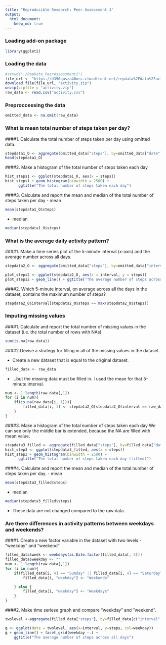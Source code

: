 ```yaml
---
title: "Reproducible Research: Peer Assessment 1"
output: 
  html_document:
    keep_md: true
---
```

### Loading add-on package
```r
library(ggplot2)
```

### Loading the data
```r
#setwd("./RepData_PeerAssessment1")
file_url <- "https://d396qusza40orc.cloudfront.net/repdata%2Fdata%2Factivity.zip"
download.file(file_url, "activity.zip")
unzip(zipfile = "activity.zip")
raw_data <- read.csv("activity.csv")
```

### Preproccessing the data
```r
omitted_data <- na.omit(raw_data)
```

### What is mean total number of steps taken per day?
####1. Calculate the total number of steps taken per day using omitted data.
```r
stepdata1_O <- aggregate(omitted_data["steps"], by=omitted_data["date"], FUN=sum)
head(stepdata1_O)
```

####2. Make a histogram of the total number of steps taken each day
```r
hist_steps1 <- ggplot(stepdata1_O, aes(x = steps)) 
hist_steps1 + geom_histogram(binwidth = 2500) +
      ggtitle("The total number of steps taken each day")
```

####3. Calculate and report the mean and median of the total number of steps taken per day
- mean
```r
mean(stepdata1_O$steps)
```
- median
```r
median(stepdata1_O$steps)
```



### What is the average daily activity pattern?

####1. Make a time series plot of the 5-minute interval (x-axis) and the average number across all days.
```r
stepdata2_O <- aggregate(omitted_data["steps"], by=omitted_data["interval"], FUN=mean)

plot_steps2 <- ggplot(stepdata2_O, aes(x = interval, y = steps))
plot_steps2 + geom_line() + ggtitle("The average number of steps across all days")
```

####2. Which 5-minute interval, on average across all the days in the dataset, contains the maximum number of steps?
```r
stepdata2_O$interval[stepdata2_O$steps == max(stepdata2_O$steps)]
```

### Imputing missing values

####1. Calculate and report the total number of missing values in the dataset (i.e. the total number of rows with NAs)
```r
sum(is.na(raw_data))
```

####2.Devise a strategy for filling in all of the missing values in the dataset. 

- Create a new dataset that is equal to the original dataset.
```r
filled_data <- raw_data
```
- ...but the missing data must be filled in. I used the mean for that 5-minute interval.
```r
num <- 1:length(raw_data[,1])
for (i in num){
    if(is.na(raw_data[i, 1])){
        filled_data[i, 1] <- stepdata2_O[stepdata2_O$interval == raw_data[i,3], 2]
    }
}
```

####3. Make a histogram of the total number of steps taken each day
We can see only the middle bar is extended, because the NA are filled with mean value.
```r
stepdata3_filled <- aggregate(filled_data["steps"], by=filled_data["date"], FUN=sum)
hist_step3 <- ggplot(stepdata3_filled, aes(x = steps)) 
hist_step3 + geom_histogram(binwidth = 2500) +
      ggtitle("The total number of steps taken each day (filled)")
```


####4. Calculate and report the mean and median of the total number of steps taken per day.
- mean
```r
mean(stepdata3_filled$steps)
```
- median
```r
median(stepdata3_filled$steps)
```
* These data are not changed compared to the raw data.


### Are there differences in activity patterns between weekdays and weekends?
####1. Create a new factor variable in the dataset with two levels - "weekday" and "weekend"
```r
filled_data$week <- weekdays(as.Date.factor(filled_data[, 2]))
filled_data$weekday <- ""
num <- 1:length(raw_data[,1])
for (i in num){
    if(filled_data[i, 4] == "Sunday" || filled_data[i, 4] == "Saturday"){
        filled_data[i, "weekday"] <- "Weekends"

    } else {
        filled_data[i, "weekday"] <- "Weekdays"
    }
}
```


####2. Make time seriese graph and compare "weekday" and "weekend".
```r
twolevel <-aggregate(filled_data["steps"], by=filled_data[c("interval", "weekday")], FUN=mean)

g <- ggplot(data = twolevel, aes(x=interval, y=steps, col=weekday))
g + geom_line() + facet_grid(weekday ~.) +
    ggtitle("The average number of steps across all days")
```
